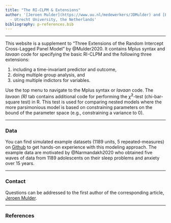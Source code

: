 ```yaml
---
title: "The RI-CLPM & Extensions"
author: '[Jeroen Mulder](https://www.uu.nl/medewerkers/JDMulder) and [Ellen Hamaker](https://www.uu.nl/medewerkers/ELHamaker)
  - Utrecht University, the Netherlands'
bibliography: p-references.bib
---
```


----

This website is a supplement to "Three Extensions of the Random Intercept Cross-Lagged Panel Model" by @Mulder2020. It contains Mplus syntax and *lavaan* code for specifying the basic RI-CLPM and the following three extensions:

1. including a time-invariant predictor and outcome,
2. doing multiple group analysis, and
3. using multiple indictors for variables. 

Use the top menu to navigate to the Mplus syntax or *lavaan* code. The *lavaan (R)* tab contains additional code for performing the $\bar{\chi}^{2}$-test (chi-bar-square test) in R. This test is used for comparing nested models where the more parsimonious model is based on constraining parameters on the bound of the parameter space (e.g., constraining a variance to 0). 

----

### Data
You can find simulated example datasets (1189 units, 5 repeated-measures) on [Github](https://github.com/ellenhamaker/RI-CLPM/tree/master/data) to get hands-on experience with this modeling approach. The example data are motivated by @Narmandakh2020 who obtained five waves of data from 1189 adolescents on their sleep problems and anxiety over 15 years.

----

### Contact
Questions can be addressed to the first author of the corresponding article, [Jeroen Mulder](mailto:j.d.mulder@uu.nl). 

----

### References

